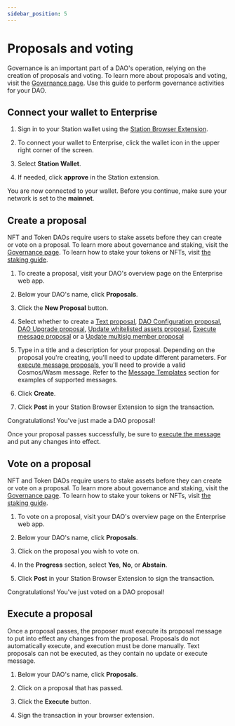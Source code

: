 ```yaml
---
sidebar_position: 5
---
```



# Proposals and voting

Governance is an important part of a DAO's operation, relying on the creation of proposals and voting. To learn more about proposals and voting, visit the [Governance page](../concepts/governance.mdx). Use this guide to perform governance activities for your DAO. 

## Connect your wallet to Enterprise

1. Sign in to your Station wallet using the [Station Browser Extension](https://setup.station.money). 

2. To connect your wallet to Enterprise, click the wallet icon in the upper right corner of the screen. 

3. Select **Station Wallet**. 

4. If needed, click **approve** in the Station extension. 

You are now connected to your wallet. Before you continue, make sure your network is set to the **mainnet**.

## Create a proposal

<Admonition type="caution" title="Staking requirement">

NFT and Token DAOs require users to stake assets before they can create or vote on a proposal. To learn more about governance and staking, visit the [Governance page](../concepts/governance.mdx). To learn how to stake your tokens or NFTs, visit [the staking guide](./stake.mdx).

</Admonition>

1. To create a proposal, visit your DAO's overview page on the Enterprise web app. 

2. Below your DAO's name, click **Proposals**.

3. Click the **New Proposal** button.

4. Select whether to create a [Text proposal](../concepts/governance.mdx#proposals), [DAO Configuration proposal](../concepts/governance.mdx#proposals), [DAO Upgrade proposal](../concepts/governance.mdx#proposals), [Update whitelisted assets proposal](../concepts/governance.mdx#proposals), [Execute message proposal](../concepts/governance.mdx#proposals) or a [Update multisig member proposal](../concepts/governance.mdx#proposals)

5. Type in a title and a description for your proposal. Depending on the proposal you're creating, you'll need to update different parameters. For [execute message proposals](../concepts/governance.mdx#proposals), you'll need to provide a valid Cosmos/Wasm message. Refer to the [Message Templates](./messages.mdx) section for examples of supported messages.

6. Click **Create**. 

5. Click **Post** in your Station Browser Extension to sign the transaction. 

Congratulations! You've just made a DAO proposal! 

Once your proposal passes successfully, be sure to [execute the message](#execute-a-proposal) and put any changes into effect.

## Vote on a proposal

<Admonition type="caution" title="Staking requirement">

NFT and Token DAOs require users to stake assets before they can create or vote on a proposal. To learn more about governance and staking, visit the [Governance page](../concepts/governance.mdx). To learn how to stake your tokens or NFTs, visit [the staking guide](./stake.mdx).

</Admonition>

1. To vote on a proposal, visit your DAO's overview page on the Enterprise web app. 

2. Below your DAO's name, click **Proposals**.

3. Click on the proposal you wish to vote on. 

4. In the **Progress** section, select **Yes**, **No**, or **Abstain**. 

5. Click **Post** in your Station Browser Extension to sign the transaction. 

Congratulations! You've just voted on a DAO proposal! 

## Execute a proposal

Once a proposal passes, the proposer must execute its proposal message to put into effect any changes from the proposal. Proposals do not automatically execute, and execution must be done manually. Text proposals can not be executed, as they contain no update or execute message. 

1. Below your DAO's name, click **Proposals**.

2. Click on a proposal that has passed. 

3. Click the **Execute** button. 

4. Sign the transaction in your browser extension. 